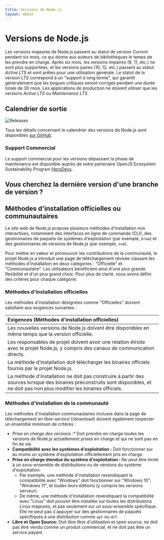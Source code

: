 ```yaml
---
title: Versions de Node.js
layout: about
---
```


# Versions de Node.js

Les versions majeures de Node.js passent au statut de version _Current_ pendant six mois, ce qui donne aux auteurs de bibliothèques le temps de les prendre en charge.
Après six mois, les versions impaires (9, 11, etc.) ne sont plus supportées, et les versions paires (10, 12, etc.) passent au statut _Active LTS_ et sont prêtes pour une utilisation générale.
Le statut de la version _LTS_ correspond à un "support à long terme", qui garantit généralement que les bogues critiques seront corrigés pendant une durée totale de 30 mois.
Les applications de production ne doivent utiliser que les versions _Active LTS_ ou _Maintenance LTS_.

## Calendrier de sortie

![Releases](https://raw.githubusercontent.com/nodejs/Release/main/schedule.svg?sanitize=true)

Tous les détails concernant le calendrier des versions de Node.js sont disponibles [sur GitHub](https://github.com/nodejs/release#release-schedule).

### Support Commercial

Le support commercial pour les versions dépassant la phase de maintenance est disponible auprès de notre partenaire OpenJS Ecosystem Sustainability Program [HeroDevs](https://www.herodevs.com/support/node-nes?utm_source=NodeJS+\&utm_medium=Link\&utm_campaign=Version_support_page).

## Vous cherchez la dernière version d'une branche de version ?

<DownloadReleasesTable />

## Méthodes d'installation officielles ou communautaires

Le site web de Node.js propose plusieurs méthodes d'installation non interactives, notamment des interfaces en ligne de commande (CLI), des gestionnaires de paquets de systèmes d'exploitation (par exemple, `brew`) et des gestionnaires de versions de Node.js (par exemple, `nvm`).

Pour mettre en valeur et promouvoir les contributions de la communauté, le projet Node.js a introduit une page de téléchargement révisée classant les méthodes d'installation en deux catégories : "Officielle" et "Communautaire". Les utilisateurs bénéficient ainsi d'une plus grande flexibilité et d'un plus grand choix. Pour plus de clarté, nous avons défini des critères pour chaque catégorie.

### Méthodes d'installation officielles

Les méthodes d'installation désignées comme "Officielles" doivent satisfaire aux exigences suivantes :

| Exigences (Méthodes d'installation officielles)                                                                                                                                     |
| :---------------------------------------------------------------------------------------------------------------------------------------------------------------------------------- |
| Les nouvelles versions de Node.js doivent être disponibles en même temps que la version officielle.                                                                                 |
| Les responsables de projet doivent avoir une relation étroite avec le projet Node.js, y compris des canaux de communication directs.                                                |
| La méthode d'installation doit télécharger les binaires officiels fournis par le projet Node.js.                                                                                    |
| La méthode d'installation ne doit pas construire à partir des sources lorsque des binaires préconstruits sont disponibles, et ne doit pas non plus modifier les binaires officiels. |

### Méthodes d'installation de la communauté

Les méthodes d'installation communautaires incluses dans la page de téléchargement en libre-service (/download) doivent également respecter un ensemble minimum de critères :

- _Prise en charge des versions :_\* Doit prendre en charge toutes les versions de Node.js actuellement prises en charge et qui ne sont pas en fin de vie.
- **Compatibilité avec les systèmes d'exploitation :** Doit fonctionner sur au moins un système d'exploitation officiellement pris en charge.
- **Prise en charge étendue du système d'exploitation :** Ne peut être limité à un sous-ensemble de distributions ou de versions du système d'exploitation.
  - Par exemple, une méthode d'installation revendiquant la compatibilité avec "Windows" doit fonctionner sur "Windows 10", "Windows 11", et toutes leurs éditions (y compris les versions serveur).
  - De même, une méthode d'installation revendiquant la compatibilité avec "Linux" doit pouvoir être installée sur toutes les distributions Linux majeures, et pas seulement sur un sous-ensemble spécifique. Elle ne peut pas s'appuyer sur des gestionnaires de paquets spécifiques à une distribution comme `apt` ou `dnf`.
- **Libre et Open Source:** Doit être libre d'utilisation et open source, ne doit pas être vendu comme un produit commercial, et ne doit pas être un service payant.
